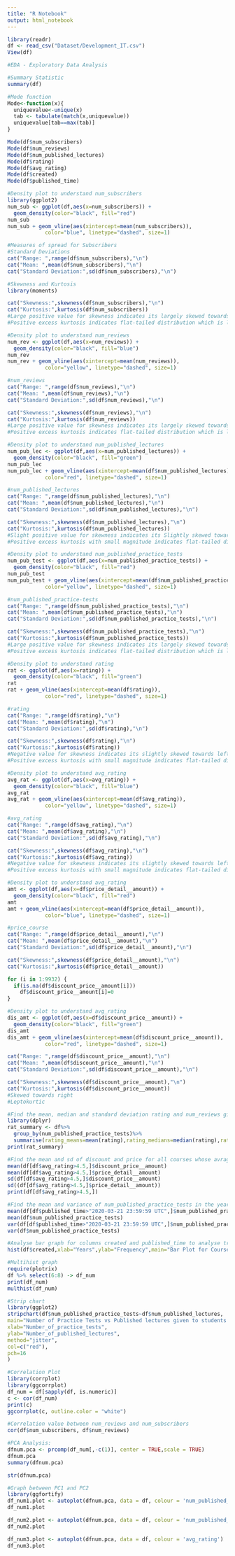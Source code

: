 ---
title: "R Notebook"
output: html_notebook
---

```{r Load the CSV data}
library(readr)
df <- read_csv("Dataset/Development_IT.csv")
View(df)
```

```{r}
#EDA - Exploratory Data Analysis
```


```{r}
#Summary Statistic
summary(df)
```
```{r}
#Mode function
Mode<-function(x){
  uniquevalue<-unique(x)
  tab <- tabulate(match(x,uniquevalue))
  uniquevalue[tab==max(tab)]
}

Mode(df$num_subscribers)
Mode(df$num_reviews)
Mode(df$num_published_lectures)
Mode(df$rating)
Mode(df$avg_rating)
Mode(df$created)
Mode(df$published_time)
```
```{r}
#Density plot to understand num_subscribers
library(ggplot2)
num_sub <- ggplot(df,aes(x=num_subscribers)) + 
  geom_density(color="black", fill="red")
num_sub
num_sub + geom_vline(aes(xintercept=mean(num_subscribers)),
            color="blue", linetype="dashed", size=1)
```


```{r}
#Measures of spread for Subscribers
#Standard Deviations
cat("Range: ",range(df$num_subscribers),"\n")
cat("Mean: ",mean(df$num_subscribers),"\n")
cat("Standard Deviation:",sd(df$num_subscribers),"\n")

#Skewness and Kurtosis
library(moments)

cat("Skewness:",skewness(df$num_subscribers),"\n")
cat("Kurtosis:",kurtosis(df$num_subscribers))
#Large positive value for skewness indicates its largely skewed towards right.
#Positive excess kurtosis indicates flat-tailed distribution which is leptokurtic.
```
```{r}
#Density plot to understand num_reviews
num_rev <- ggplot(df,aes(x=num_reviews)) + 
  geom_density(color="black", fill="blue")
num_rev
num_rev + geom_vline(aes(xintercept=mean(num_reviews)),
            color="yellow", linetype="dashed", size=1)
```
```{r}
#num_reviews
cat("Range: ",range(df$num_reviews),"\n")
cat("Mean: ",mean(df$num_reviews),"\n")
cat("Standard Deviation:",sd(df$num_reviews),"\n")

cat("Skewness:",skewness(df$num_reviews),"\n")
cat("Kurtosis:",kurtosis(df$num_reviews))
#Large positive value for skewness indicates its largely skewed towards right.
#Positive excess kurtosis indicates flat-tailed distribution which is leptokurtic.
```
```{r}
#Density plot to understand num_published_lectures
num_pub_lec <- ggplot(df,aes(x=num_published_lectures)) + 
  geom_density(color="black", fill="green")
num_pub_lec
num_pub_lec + geom_vline(aes(xintercept=mean(df$num_published_lectures)),
            color="red", linetype="dashed", size=1)
```
```{r}
#num_published_lectures
cat("Range: ",range(df$num_published_lectures),"\n")
cat("Mean: ",mean(df$num_published_lectures),"\n")
cat("Standard Deviation:",sd(df$num_published_lectures),"\n")

cat("Skewness:",skewness(df$num_published_lectures),"\n")
cat("Kurtosis:",kurtosis(df$num_published_lectures))
#Slight positive value for skewness indicates its Slightly skewed towards right.
#Positive excess kurtosis with small magnitude indicates flat-tailed distribution which is slightly leptokurtic.
```
```{r}
#Density plot to understand num_published_practice_tests
num_pub_test <- ggplot(df,aes(x=num_published_practice_tests)) + 
  geom_density(color="black", fill="red")
num_pub_test
num_pub_test + geom_vline(aes(xintercept=mean(df$num_published_practice_tests)),
            color="yellow", linetype="dashed", size=1)
```
```{r}
#num_published_practice-tests
cat("Range: ",range(df$num_published_practice_tests),"\n")
cat("Mean: ",mean(df$num_published_practice_tests),"\n")
cat("Standard Deviation:",sd(df$num_published_practice_tests),"\n")

cat("Skewness:",skewness(df$num_published_practice_tests),"\n")
cat("Kurtosis:",kurtosis(df$num_published_practice_tests))
#Large positive value for skewness indicates its largely skewed towards right.
#Positive excess kurtosis indicates flat-tailed distribution which is leptokurtic.
```
```{r}
#Density plot to understand rating
rat <- ggplot(df,aes(x=rating)) + 
  geom_density(color="black", fill="green")
rat
rat + geom_vline(aes(xintercept=mean(df$rating)),
            color="red", linetype="dashed", size=1)
```
```{r}
#rating
cat("Range: ",range(df$rating),"\n")
cat("Mean: ",mean(df$rating),"\n")
cat("Standard Deviation:",sd(df$rating),"\n")

cat("Skewness:",skewness(df$rating),"\n")
cat("Kurtosis:",kurtosis(df$rating))
#Negative value for skewness indicates its slightly skewed towards left.
#Positive excess kurtosis with small magnitude indicates flat-tailed distribution which is slightly leptokurtic.
```
```{r}
#Density plot to understand avg_rating
avg_rat <- ggplot(df,aes(x=avg_rating)) + 
  geom_density(color="black", fill="blue")
avg_rat
avg_rat + geom_vline(aes(xintercept=mean(df$avg_rating)),
            color="yellow", linetype="dashed", size=1)
```
```{r}
#avg_rating
cat("Range: ",range(df$avg_rating),"\n")
cat("Mean: ",mean(df$avg_rating),"\n")
cat("Standard Deviation:",sd(df$avg_rating),"\n")

cat("Skewness:",skewness(df$avg_rating),"\n")
cat("Kurtosis:",kurtosis(df$avg_rating))
#Negative value for skewness indicates its slightly skewed towards left.
#Positive excess kurtosis with small magnitude indicates flat-tailed distribution which is slightly leptokurtic.
```
```{r}
#Density plot to understand avg_rating
amt <- ggplot(df,aes(x=df$price_detail__amount)) + 
  geom_density(color="black", fill="red")
amt
amt + geom_vline(aes(xintercept=mean(df$price_detail__amount)),
            color="blue", linetype="dashed", size=1)
```
```{r}
#price_course
cat("Range: ",range(df$price_detail__amount),"\n")
cat("Mean: ",mean(df$price_detail__amount),"\n")
cat("Standard Deviation:",sd(df$price_detail__amount),"\n")

cat("Skewness:",skewness(df$price_detail__amount),"\n")
cat("Kurtosis:",kurtosis(df$price_detail__amount))
```
```{r}
for (i in 1:9932) {
  if(is.na(df$discount_price__amount[i]))
    df$discount_price__amount[i]=0
}
```
```{r}
#Density plot to understand avg_rating
dis_amt <- ggplot(df,aes(x=df$discount_price__amount)) + 
  geom_density(color="black", fill="green")
dis_amt
dis_amt + geom_vline(aes(xintercept=mean(df$discount_price__amount)),
            color="red", linetype="dashed", size=1)
```
```{r}
cat("Range: ",range(df$discount_price__amount),"\n")
cat("Mean: ",mean(df$discount_price__amount),"\n")
cat("Standard Deviation:",sd(df$discount_price__amount),"\n")

cat("Skewness:",skewness(df$discount_price__amount),"\n")
cat("Kurtosis:",kurtosis(df$discount_price__amount))
#Skewed towards right
#Leptokurtic
```
```{r}
#Find the mean, median and standard deviation rating and num_reviews given based on num_published_practice_tests for different courses
library(dplyr)
rat_summary <- df%>%
  group_by(num_published_practice_tests)%>%
  summarise(rating_means=mean(rating),rating_medians=median(rating),rating_sd=sd(rating),reviews_means=mean(num_reviews),reviews_medians=median(num_reviews),reviews_sd=sd(num_reviews))
print(rat_summary)
```
```{r}
#Find the mean and sd of discount and price for all courses whose avrage rating is above 4.5:
mean(df[df$avg_rating>4.5,]$discount_price__amount)
mean(df[df$avg_rating>4.5,]$price_detail__amount)
sd(df[df$avg_rating>4.5,]$discount_price__amount)
sd((df[df$avg_rating>4.5,]$price_detail__amount))
print(df[df$avg_rating>4.5,])
```
```{r}
#Find the mean and variance of num_published_practice_tests in the year 2020 during lockdown.
mean(df[df$published_time>"2020-03-21 23:59:59 UTC",]$num_published_practice_tests)
mean(df$num_published_practice_tests)
var(df[df$published_time>"2020-03-21 23:59:59 UTC",]$num_published_practice_tests)
var(df$num_published_practice_tests)
```
```{r}
#Analyse bar graph for columns created and published_time to analyse trend in courses over years.
hist(df$created,xlab="Years",ylab="Frequency",main="Bar Plot for Courses created in particular year",col = "red",breaks=20)
```
```{r}
#Multihist graph
require(plotrix)
df %>% select(6:8) -> df_num
print(df_num)
multhist(df_num)

```
```{r}
#Strip chart
library(ggplot2)
stripchart(df$num_published_practice_tests~df$num_published_lectures,
main="Number of Practice Tests vs Published lectures given to students online",
xlab="Number_of_practice_tests",
ylab="Number_of_published_lectures",
method="jitter",
col=c("red"),
pch=16
)
```
```{r}
#Correlation Plot
library(corrplot)
library(ggcorrplot)
df_num = df[sapply(df, is.numeric)]
c <- cor(df_num)
print(c)
ggcorrplot(c, outline.color = "white")
```
```{r}
#Correlation value between num_reviews and num_subscribers
cor(df$num_subscribers, df$num_reviews)
```
```{r}
#PCA Analysis:
dfnum.pca <- prcomp(df_num[,-c(1)], center = TRUE,scale = TRUE)
dfnum.pca
summary(dfnum.pca)
```
```{r}
str(dfnum.pca)
```
```{r}
#Graph between PC1 and PC2
library(ggfortify)
df_num1.plot <- autoplot(dfnum.pca, data = df, colour = 'num_published_practice_tests')
df_num1.plot
```
```{r}
df_num2.plot <- autoplot(dfnum.pca, data = df, colour = 'num_published_lectures')
df_num2.plot

```
```{r}
df_num3.plot <- autoplot(dfnum.pca, data = df, colour = 'avg_rating')
df_num3.plot

```
